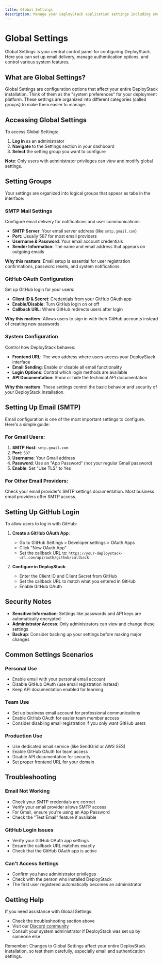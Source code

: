 ```yaml
---
title: Global Settings
description: Manage your DeployStack application settings including email configuration, authentication, and system preferences in one central location.
---
```


# Global Settings

Global Settings is your central control panel for configuring DeployStack. Here you can set up email delivery, manage authentication options, and control various system features.

## What are Global Settings?

Global Settings are configuration options that affect your entire DeployStack installation. Think of them as the "system preferences" for your deployment platform. These settings are organized into different categories (called groups) to make them easier to manage.

## Accessing Global Settings

To access Global Settings:

1. **Log in** as an administrator
2. **Navigate** to the Settings section in your dashboard
3. **Select** the setting group you want to configure

**Note**: Only users with administrator privileges can view and modify global settings.

## Setting Groups

Your settings are organized into logical groups that appear as tabs in the interface:

### SMTP Mail Settings
Configure email delivery for notifications and user communications:

- **SMTP Server**: Your email server address (like `smtp.gmail.com`)
- **Port**: Usually 587 for most email providers
- **Username & Password**: Your email account credentials
- **Sender Information**: The name and email address that appears on outgoing emails

**Why this matters**: Email setup is essential for user registration confirmations, password resets, and system notifications.

### GitHub OAuth Configuration
Set up GitHub login for your users:

- **Client ID & Secret**: Credentials from your GitHub OAuth app
- **Enable/Disable**: Turn GitHub login on or off
- **Callback URL**: Where GitHub redirects users after login

**Why this matters**: Allows users to sign in with their GitHub accounts instead of creating new passwords.

### System Configuration
Control how DeployStack behaves:

- **Frontend URL**: The web address where users access your DeployStack interface
- **Email Sending**: Enable or disable all email functionality
- **Login Options**: Control which login methods are available
- **API Documentation**: Show or hide the technical API documentation

**Why this matters**: These settings control the basic behavior and security of your DeployStack installation.

## Setting Up Email (SMTP)

Email configuration is one of the most important settings to configure. Here's a simple guide:

### For Gmail Users:
1. **SMTP Host**: `smtp.gmail.com`
2. **Port**: `587`
3. **Username**: Your Gmail address
4. **Password**: Use an "App Password" (not your regular Gmail password)
5. **Enable**: Set "Use TLS" to Yes

### For Other Email Providers:
Check your email provider's SMTP settings documentation. Most business email providers offer SMTP access.

## Setting Up GitHub Login

To allow users to log in with GitHub:

1. **Create a GitHub OAuth App**:
   - Go to GitHub Settings > Developer settings > OAuth Apps
   - Click "New OAuth App"
   - Set the callback URL to: `https://your-deploystack-url.com/api/auth/github/callback`

2. **Configure in DeployStack**:
   - Enter the Client ID and Client Secret from GitHub
   - Set the callback URL to match what you entered in GitHub
   - Enable GitHub OAuth

## Security Notes

- **Sensitive Information**: Settings like passwords and API keys are automatically encrypted
- **Administrator Access**: Only administrators can view and change these settings
- **Backup**: Consider backing up your settings before making major changes

## Common Settings Scenarios

### Personal Use
- Enable email with your personal email account
- Disable GitHub OAuth (use email registration instead)
- Keep API documentation enabled for learning

### Team Use
- Set up business email account for professional communications
- Enable GitHub OAuth for easier team member access
- Consider disabling email registration if you only want GitHub users

### Production Use
- Use dedicated email service (like SendGrid or AWS SES)
- Enable GitHub OAuth for team access
- Disable API documentation for security
- Set proper frontend URL for your domain

## Troubleshooting

### Email Not Working
- Check your SMTP credentials are correct
- Verify your email provider allows SMTP access
- For Gmail, ensure you're using an App Password
- Check the "Test Email" feature if available

### GitHub Login Issues
- Verify your GitHub OAuth app settings
- Ensure the callback URL matches exactly
- Check that the GitHub OAuth app is active

### Can't Access Settings
- Confirm you have administrator privileges
- Check with the person who installed DeployStack
- The first user registered automatically becomes an administrator

## Getting Help

If you need assistance with Global Settings:

- Check the troubleshooting section above
- Visit our [Discord community](https://discord.gg/UjFWwByB)
- Consult your system administrator if DeployStack was set up by someone else

Remember: Changes to Global Settings affect your entire DeployStack installation, so test them carefully, especially email and authentication settings.
